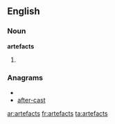 ==English==

===Noun===
'''artefacts'''

# {{plural of|[[artefact]]}}

===Anagrams===
* {{alphagram|aacefrstt}}
* [[after-cast#English|after-cast]]


[[ar:artefacts]]
[[fr:artefacts]]
[[ta:artefacts]]
